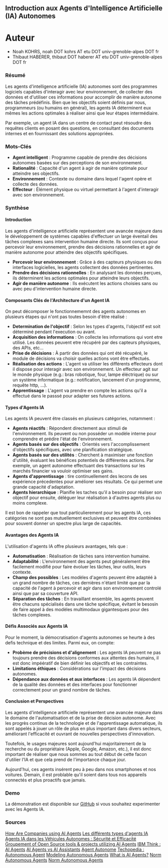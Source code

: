 == Introduction aux Agents d'Intelligence Artificielle (IA) Autonomes ==

= Auteur =
* Noah KOHRS, noah DOT kohrs AT etu DOT univ-grenoble-alpes DOT fr
* Thibaut HABERER, thibaut DOT haberer AT etu DOT univ-grenoble-alpes DOT fr

=== Résumé ===

Les agents d'intelligence artificielle (IA) autonomes sont des programmes logiciels capables d'interagir avec leur environnement, de collecter des données et d'utiliser ces informations pour accomplir de manière autonome des tâches prédéfinis. Bien que les objectifs soient définis par nous, programmeurs (ou humains en général), les agents IA déterminent eux mêmes les actions optimales à réaliser ainsi que leur étapes intermédiaire. 

Par exemple, un agent IA dans un centre de contact peut résoudre des requêtes clients en posant des questions, en consultant des documents internes et en fournissant des solutions appropriées.

=== Mots-Clés ===

* '''Agent intelligent''' : Programme capable de prendre des décisions autonomes basées sur des perceptions de son environnement.
* '''Rationalité''' : Capacité d'un agent à agir de manière optimale pour atteindre ses objectifs.
* '''Environnement''' : Contexte ou domaine dans lequel l'agent opère et collecte des données.
* '''Effecteur''' : Élément physique ou virtuel permettant à l'agent d'interagir avec son environnement.

=== Synthèse ===

==== Introduction ====

Les agents d'intelligence artificielle représentent une avancée majeure dans le développement de systèmes capables d'effectuer un large éventail des tâches complexes sans intervention humaine directe. Ils sont conçus pour percevoir leur environnement, prendre des décisions rationnelles et agir de manière autonome pour atteindre des objectifs spécifiques.

* '''Percevoir leur environnement''' : Grâce à des capteurs physiques ou des interfaces logicielles, les agents collectent des données pertinentes.
* '''Prendre des décisions rationnelles''' : En analysant les données perçues, ils déterminent les actions optimales pour atteindre leurs objectifs.
* '''Agir de manière autonome''' : Ils exécutent les actions choisies sans ou avec peu d'intervention humaine directe.

==== Composants Clés de l'Architecture d'un Agent IA ====

On peut décomposer le fonctionnememnt des agents autonomes en plusieurs étapes qui n'ont pas toutes besoin d'être réalisé :

* '''Determination de l'objectif''' : Selon les types d'agents, l'objectif est soit déterminé pendant l'execution ou avant.
* '''Acquisition des informations''' : On collecte les informations qui vont etre utilisé. Les données peuvent etre récupéré par des capteurs physiques, des APIs, etc...
* '''Prise de décisions''' : À partir des données qui ont été récupéré, le module de décisions va choisir quelles actions vont être effectués.
* '''Réalisation des actions''' : L'agent va utiliser les différents effecteurs dont il dispose pour interagir avec son environnement. Un effecteur agit sur le monde physique (e.g.: bras robotique, four, lampe éléctrique) ou sur un système informatique (e.g.: notification, lancement d'un programme, requête http, ...).
* '''Apprentissage''' : L'agent va prendre en compte les actions qu'il a effectué dans le passsé pour adapter ses futures actions.

==== Types d'Agents IA ====

Les agents IA peuvent être classés en plusieurs catégories, notamment :

* '''Agents réactifs''' : Répondent directement aux stimuli de l'environnement. Ils peuvent ou non posséder un modèle interne pour comprendre et prédire l'état de l'environnement.
* '''Agents basés sur des objectifs''' : Orientés vers l'accomplissement d'objectifs spécifiques, avec une planification stratégique.
* '''Agents basés sur des utilités''' : Cherchent à maximiser une fonction d'utilité, évaluant les bénéfices potentiels de différentes actions. Par exemple, un agent autonome effectuant des transactions sur les marchés financier va vouloir optimiser ses gains.
* '''Agents d'apprentissage''' : tire continuellement des lecons de ses expérience précedentes pour améliorer ses résultats. Ce qui permet une grande capacité d'adaptation.
* '''Agents hierarchique''' : Planifie les taches qu'il a besoin pour réaliser son objectif pour ensuite, déléguer leur réalisation à d'autres agents plus ou moins complexe.

Il est bon de rappeler que tout particulierement pour les agents IA, ces catégories ne sont pas mutuellement exclusives et peuvent être combinées pour souvent donner un spectre plus large de capacités. 

==== Avantages des Agents IA ====

L'utilisation d'agents IA offre plusieurs avantages, tels que :

* '''Automatisation''' : Réalisation de tâches sans intervention humaine.
* '''Adaptabilité''' : L'environnement des agents peut généralement être facilement modifié pour faire évoluer les tâches, leur outils, leurs contexte.
* '''Champ des possibles''' : Les modèles d'agents peuvent être adaptéé à un grand nombre de tâches, ces dernières n'étant limité que par la capacité de l'agent à percevoir et agir dans son environnement controlé ainsi que par sa couverture API.
* '''Séparation des tâches''' : En travaillant ensemble, les agents peuvent être chacuns spécialisés dans une tâche spécifique, évitant le besosin de faire appel à des modèles multimodaux gigantesques pour des tâches complexes.

==== Défis Associés aux Agents IA ====

Pour le moment, la démocratisation d'agents autonomes se heurte à des defis technique et des limites. Parmi eux, on compte:

* '''Probème de précisions et d'alignement''' : Les agents IA peuvent ne pas toujours prendre des décisions conformes aux attentes des humains, il est donc impéératif de bien définir les objectifs et les contraintes.
* '''Limitations éthiques''' : Considérations sur l'impact des décisions autonomes.
* '''Dépendance aux données et aux interfaces''' : Les agents IA dépendent de la qualité des données et des interfaces pour fonctionner correctement pour un grand nombre de tâches. 

==== Conclusion et Perspectives ====

Les agents d'intelligence artificielle représentent une avancée majeure dans le domaine de l'automatisation et de la prise de décision autonome. Avec les progrès continus de la technologie et de l'apprentissage automatique, ils sont appelés à jouer un rôle de plus en plus important dans divers secteurs, améliorant l'efficacité et ouvrant de nouvelles perspectives d'innovation.

Toutefois, le usages majeures sont aujourd'hui majoritairement de la recherche ou du propriétaire (Apple, Google, Amazon, etc.), il est donc important de réaliser que nous sommes au tout début de cette facon d'utilier l'IA et que cela prend de l'importance chaque jour.

Aujourd'hui, ces agents insérent peu à peu dans nos smartphones et nos voitures. Demain, il est problable qu'il soient dans tous nos appareils connectés et plus proactifs que jamais.


=== Demo ===

La démonstration est disponible sur [https://github.com/noahkohrs/Autonomous-Agents-Demo GitHub] si vous souhaitez experimenter avec les Agents IA. 

=== Sources ===

[https://www.wsj.com/articles/how-are-companies-using-ai-agents-heres-a-look-at-five-early-users-of-the-bots-26f87845 How Are Companies using AI Agents]
[https://botpress.com/fr/blog/quels-sont-les-differents-types-d-agents-de-l-intelligence-artificielle Les différents types d'agents IA]
[https://www.allaboutai.com/fr-fr/agents-ai/vehicules-autonomes/ Agents IA dans les Véhicules Autonomes : Sécurité et Efficacité]
[https://github.com/e2b-dev/awesome-ai-agents Groupement of Open Source tools & projects utilizing AI Agents]
[https://www.ibm.com/think/topics/ai-agents IBM Think : AI Agents]
[https://www.ibm.com/think/topics/ai-agents-vs-ai-assistants AI Agents vs AI Assistants]
[https://datafranca.org/wiki/Agent_autonome Agent Autonome]
[https://www.techopedia.com/definition/autonomous-agent Techopedia : Autonomous Agent]
[https://www.cs.uml.edu/~holly/91.549/readings/maes94modeling.pdf Modeling Autonomous Agents]
[https://aws.amazon.com/what-is/ai-agents/ What is AI Agents?]
[https://www.researchgate.net/profile/Harko-Verhagen/publication/2839141_Norm_Autonomous_Agents/links/00b49521de0136d063000000/Norm-Autonomous-Agents Norm Autonomous Agents]
[https://theses.hal.science/tel-00135931v1/file/th_hanon_final.pdf Norm Autonomous Agents]